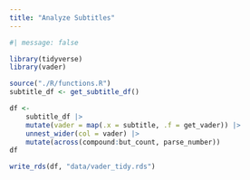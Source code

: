 ```yaml
---
title: "Analyze Subtitles"
---
```


```r
#| message: false

library(tidyverse)
library(vader)

source("./R/functions.R")
subtitle_df <- get_subtitle_df()
```

```r
df <- 
    subtitle_df |> 
    mutate(vader = map(.x = subtitle, .f = get_vader)) |> 
    unnest_wider(col = vader) |> 
    mutate(across(compound:but_count, parse_number))
df
```

```r
write_rds(df, "data/vader_tidy.rds")
```

